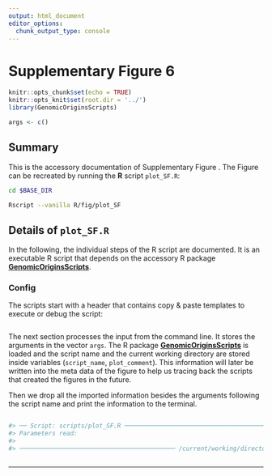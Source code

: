 ```yaml
---
output: html_document
editor_options:
  chunk_output_type: console
---
```

# Supplementary Figure 6

```r
knitr::opts_chunk$set(echo = TRUE)
knitr::opts_knit$set(root.dir = '../')
library(GenomicOriginsScripts)

args <- c()
```

## Summary

This is the accessory documentation of Supplementary Figure .
The Figure can be recreated by running the **R** script `plot_SF.R`:

```sh
cd $BASE_DIR

Rscript --vanilla R/fig/plot_SF

```

## Details of `plot_SF.R`

In the following, the individual steps of the R script are documented.
It is an executable R script that depends on the accessory R package [**GenomicOriginsScripts**](https://k-hench.github.io/GenomicOriginsScripts).

### Config

The scripts start with a header that contains copy & paste templates to execute or debug the script:

```r

```

The next section processes the input from the command line.
It stores the arguments in the vector `args`.
The R package [**GenomicOriginsScripts**](https://k-hench.github.io/GenomicOriginsScripts) is loaded and the script name and the current working directory are stored inside variables (`script_name`, `plot_comment`).
This information will later be written into the meta data of the figure to help us tracing back the scripts that created the figures in the future.

Then we drop all the imported information besides the arguments following the script name and print the information to the terminal.

```r
```

```r
#> ── Script: scripts/plot_SF.R ────────────────────────────────────────────
#> Parameters read:
#>
#> ─────────────────────────────────────────── /current/working/directory ──
```


```r

```

---
